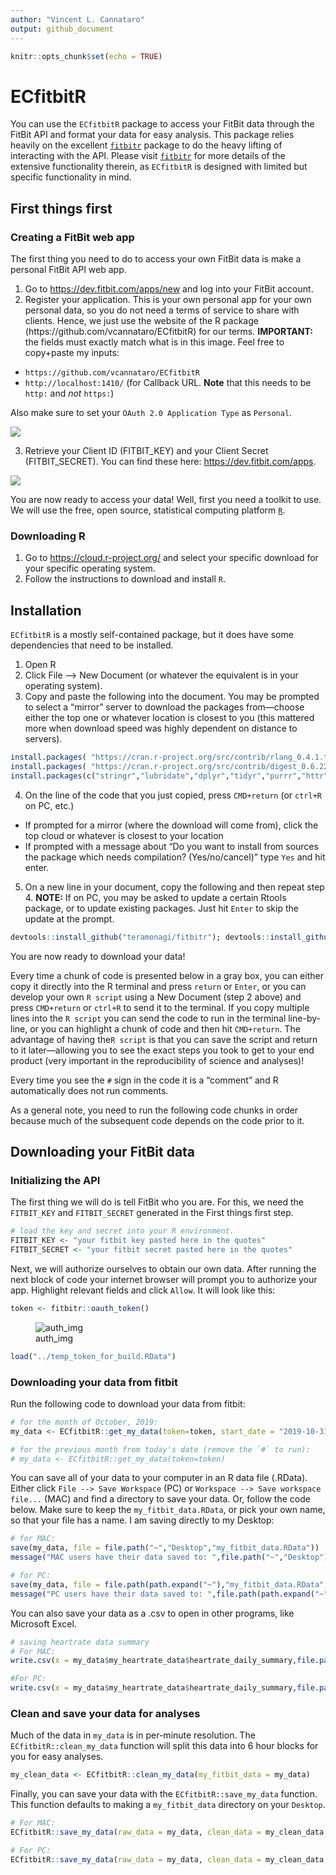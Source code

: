```yaml
---
author: "Vincent L. Cannataro"
output: github_document
---
```


```r
knitr::opts_chunk$set(echo = TRUE)
```

# ECfitbitR

You can use the `ECfitbitR` package to access your FitBit data through the FitBit API and format your data for easy analysis. This package relies heavily on the excellent [`fitbitr`](https://github.com/teramonagi/fitbitr) package to do the heavy lifting of interacting with the API. Please visit [`fitbitr`](https://github.com/teramonagi/fitbitr) for more details of the extensive functionality therein, as `ECfitbitR` is designed with limited but specific functionality in mind. 

## First things first

### Creating a FitBit web app 

The first thing you need to do to access your own FitBit data is make a personal FitBit API web app. 

1. Go to [https://dev.fitbit.com/apps/new](https://dev.fitbit.com/apps/new) and log into your FitBit account. 
2. Register your application. This is your own personal app for your own personal data, so you do not need a terms of service to share with clients. Hence, we just use the website of the R package (https://github.com/vcannataro/ECfitbitR) for our terms. **IMPORTANT:** the fields must exactly match what is in this image. Feel free to copy+paste my inputs:
 + `https://github.com/vcannataro/ECfitbitR` 
 + `http://localhost:1410/` (for Callback URL. **Note** that this needs to be `http:` and *not* `https:`)
 
Also make sure to set your `OAuth 2.0 Application Type` as `Personal`.  


![](man/figures/screenshot_app_options.png)

3. Retrieve your Client ID (FITBIT_KEY) and your Client Secret (FITBIT_SECRET). You can find these here: [https://dev.fitbit.com/apps](https://dev.fitbit.com/apps). 

![](man/figures/web_app_settings.png)

You are now ready to access your data! Well, first you need a toolkit to use. We will use the free, open source, statistical computing platform [`R`](https://www.r-project.org/). 

### Downloading R

1. Go to [https://cloud.r-project.org/](https://cloud.r-project.org/) and select your specific download for your specific operating system. 
2. Follow the instructions to download and install `R`. 

## Installation

`ECfitbitR` is a mostly self-contained package, but it does have some dependencies that need to be installed. 

1. Open R 
2. Click File --> New Document (or whatever the equivalent is in your operating system). 
3. Copy and paste the following into the document. You may be prompted to select a "mirror" server to download the packages from---choose either the top one or whatever location is closest to you (this mattered more when download speed was highly dependent on distance to servers).   

```r
install.packages( "https://cran.r-project.org/src/contrib/rlang_0.4.1.tar.gz", repos = NULL, type="source")
install.packages( "https://cran.r-project.org/src/contrib/digest_0.6.22.tar.gz", repos = NULL, type="source")
install.packages(c("stringr","lubridate","dplyr","tidyr","purrr","httr","jsonlite","httpuv","RCurl","devtools","magrittr"))
```

4. On the line of the code that you just copied, press `CMD+return` (or `ctrl+R` on PC, etc.) 
  + If prompted for a mirror (where the download will come from), click the top cloud or whatever is closest to your location
  + If prompted with a message about "Do you want to install from sources the package which needs compilation? (Yes/no/cancel)" type `Yes` and hit enter. 
  
5. On a new line in your document, copy the following and then repeat step 4. **NOTE:** If on PC, you may be asked to update a certain Rtools package, or to update existing packages. Just hit `Enter` to skip the update at the prompt. 

```r
devtools::install_github("teramonagi/fitbitr"); devtools::install_github("vcannataro/ECfitbitR")
```

You are now ready to download your data! 

Every time a chunk of code is presented below in a gray box, you can either copy it directly into the R terminal and press `return` or `Enter`, or you can develop your own `R script` using a New Document (step 2 above) and press `CMD+return` or `ctrl+R` to send it to the terminal. If you copy multiple lines into the `R script` you can send the code to run in the terminal line-by-line, or you can highlight a chunk of code and then hit `CMD+return`. The advantage of having the`R script` is that you can save the script and return to it later—allowing you to see the exact steps you took to get to your end product (very important in the reproducibility of science and analyses)!  

Every time you see the `#` sign in the code it is a "comment" and R automatically does not run comments. 

As a general note, you need to run the following code chunks in order because much of the subsequent code depends on the code prior to it. 

## Downloading your FitBit data

### Initializing the API

The first thing we will do is tell FitBit who you are. For this, we need the `FITBIT_KEY` and `FITBIT_SECRET` generated in the First things first step. 

```r
# load the key and secret into your R environment. 
FITBIT_KEY <- "your fitbit key pasted here in the quotes"
FITBIT_SECRET <- "your fitbit secret pasted here in the quotes"
```


Next, we will authorize ourselves to obtain our own data. After running the next block of code your internet browser will prompt you to authorize your app. Highlight relevant fields and click `Allow`. It will look like this: 


```r
token <- fitbitr::oauth_token()
```


![auth_img](man/figures/authorize_screenshot.png)



```r
load("../temp_token_for_build.RData")
```



### Downloading your data from fitbit

Run the following code to download your data from fitbit: 

```r
# for the month of October, 2019:
my_data <- ECfitbitR::get_my_data(token=token, start_date = "2019-10-31")

# for the previous month from today's date (remove the `#` to run): 
# my_data <- ECfitbitR::get_my_data(token=token)
```


You can save all of your data to your computer in an R data file (.RData). Either click `File --> Save Workspace` (PC) or `Workspace --> Save workspace file...` (MAC) and find a directory to save your data. Or, follow the code below. Make sure to keep the `my_fitbit_data.RData`, or pick your own name, so that your file has a name. I am saving directly to my Desktop: 

```r
# for MAC: 
save(my_data, file = file.path("~","Desktop","my_fitbit_data.RData")) 
message("MAC users have their data saved to: ",file.path("~","Desktop"))

# for PC:
save(my_data, file = file.path(path.expand("~"),"my_fitbit_data.RData",fsep="\\")) 
message("PC users have their data saved to: ",file.path(path.expand("~")))
```


You can also save your data as a .csv to open in other programs, like Microsoft Excel. 

```r
# saving heartrate data summary
# For MAC: 
write.csv(x = my_data$my_heartrate_data$heartrate_daily_summary,file.path("~","Desktop","my_heartrate_data.csv"), row.names = F)

#For PC: 
write.csv(x = my_data$my_heartrate_data$heartrate_daily_summary,file.path(path.expand("~"),"my_heartrate_data.csv",fsep="\\"), row.names = F)
```

### Clean and save your data for analyses

Much of the data in `my_data` is in per-minute resolution. The `ECfitbitR::clean_my_data` function will split this data into 6 hour blocks for you for easy analyses.


```r
my_clean_data <- ECfitbitR::clean_my_data(my_fitbit_data = my_data)
```


Finally, you can save your data with the `ECfitbitR::save_my_data` function. This function defaults to making a `my_fitbit_data` directory on your `Desktop`. 

```r
# For MAC: 
ECfitbitR::save_my_data(raw_data = my_data, clean_data = my_clean_data,MAC_or_PC = "MAC")

# For PC: 
ECfitbitR::save_my_data(raw_data = my_data, clean_data = my_clean_data,MAC_or_PC = "PC")
```





